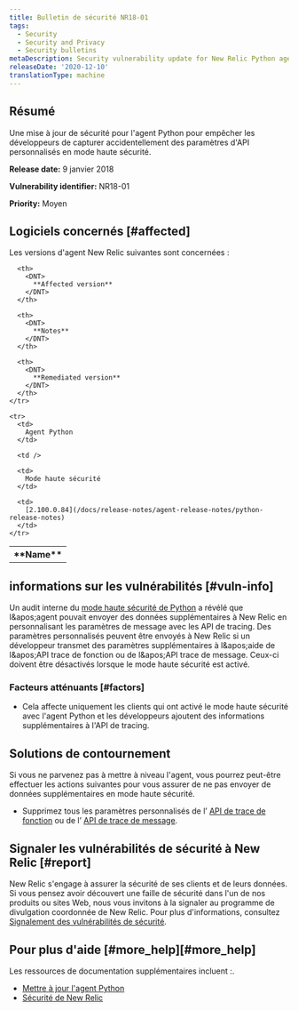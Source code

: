 ```yaml
---
title: Bulletin de sécurité NR18-01
tags:
  - Security
  - Security and Privacy
  - Security bulletins
metaDescription: Security vulnerability update for New Relic Python agent.
releaseDate: '2020-12-10'
translationType: machine
---
```


## Résumé

Une mise à jour de sécurité pour l'agent Python pour empêcher les développeurs de capturer accidentellement des paramètres d'API personnalisés en mode haute sécurité.

<DNT>**Release date:**</DNT> 9 janvier 2018

<DNT>**Vulnerability identifier:**</DNT> NR18-01

<DNT>**Priority:**</DNT> Moyen

## Logiciels concernés [#affected]

Les versions d'agent New Relic suivantes sont concernées :

<table>
  <tbody>
    <tr>
      <th>
        <DNT>
          **Name**
        </DNT>
      </th>

      <th>
        <DNT>
          **Affected version**
        </DNT>
      </th>

      <th>
        <DNT>
          **Notes**
        </DNT>
      </th>

      <th>
        <DNT>
          **Remediated version**
        </DNT>
      </th>
    </tr>

    <tr>
      <td>
        Agent Python
      </td>

      <td />

      <td>
        Mode haute sécurité
      </td>

      <td>
        [2.100.0.84](/docs/release-notes/agent-release-notes/python-release-notes)
      </td>
    </tr>
  </tbody>
</table>

## informations sur les vulnérabilités [#vuln-info]

Un audit interne du [mode haute sécurité de Python](/docs/agents/python-agent/configuration/python-agent-configuration#high_security) a révélé que l&amp;apos;agent pouvait envoyer des données supplémentaires à New Relic en personnalisant les paramètres de message avec les API de tracing. Des paramètres personnalisés peuvent être envoyés à New Relic si un développeur transmet des paramètres supplémentaires à l&amp;apos;aide de l&amp;apos;API trace de fonction ou de l&amp;apos;API trace de message. Ceux-ci doivent être désactivés lorsque le mode haute sécurité est activé.

### Facteurs atténuants [#factors]

* Cela affecte uniquement les clients qui ont activé le mode haute sécurité avec l'agent Python et les développeurs ajoutent des informations supplémentaires à l'API de tracing.

## Solutions de contournement

Si vous ne parvenez pas à mettre à niveau l'agent, vous pourrez peut-être effectuer les actions suivantes pour vous assurer de ne pas envoyer de données supplémentaires en mode haute sécurité.

* Supprimez tous les paramètres personnalisés de l’ [API de trace de fonction](/docs/agents/python-agent/python-agent-api/function_trace) ou de l’ [API de trace de message](/docs/agents/python-agent/python-agent-api/message-trace).

## Signaler les vulnérabilités de sécurité à New Relic [#report]

New Relic s'engage à assurer la sécurité de ses clients et de leurs données. Si vous pensez avoir découvert une faille de sécurité dans l'un de nos produits ou sites Web, nous vous invitons à la signaler au programme de divulgation coordonnée de New Relic. Pour plus d'informations, consultez [Signalement des vulnérabilités de sécurité](/docs/security/new-relic-security/data-privacy/reporting-security-vulnerabilities).

## Pour plus d'aide [#more\_help][#more_help]

Les ressources de documentation supplémentaires incluent :.

* [Mettre à jour l'agent Python](/docs/agents/python-agent/installation-configuration/upgrade-python-agent)
* [Sécurité de New Relic](https://newrelic.com/security)